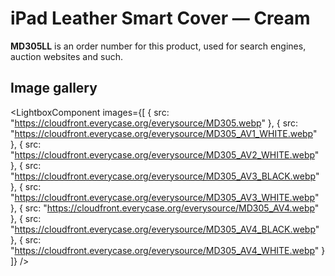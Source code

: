 
# iPad Leather Smart Cover — Cream

<Callout type='info' emoji='👉🏻'>**MD305LL** is an order number for this product, used for search engines, auction websites and such.</Callout>

## Image gallery

<LightboxComponent
    images={[
      {
        src: "https://cloudfront.everycase.org/everysource/MD305.webp"
      },
      {
        src: "https://cloudfront.everycase.org/everysource/MD305_AV1_WHITE.webp"
      },
      {
        src: "https://cloudfront.everycase.org/everysource/MD305_AV2_WHITE.webp"
      },
      {
        src: "https://cloudfront.everycase.org/everysource/MD305_AV3_BLACK.webp"
      },
      {
        src: "https://cloudfront.everycase.org/everysource/MD305_AV3_WHITE.webp"
      },
      {
        src: "https://cloudfront.everycase.org/everysource/MD305_AV4.webp"
      },
      {
        src: "https://cloudfront.everycase.org/everysource/MD305_AV4_BLACK.webp"
      },
      {
        src: "https://cloudfront.everycase.org/everysource/MD305_AV4_WHITE.webp"
      }
    ]}
  />
